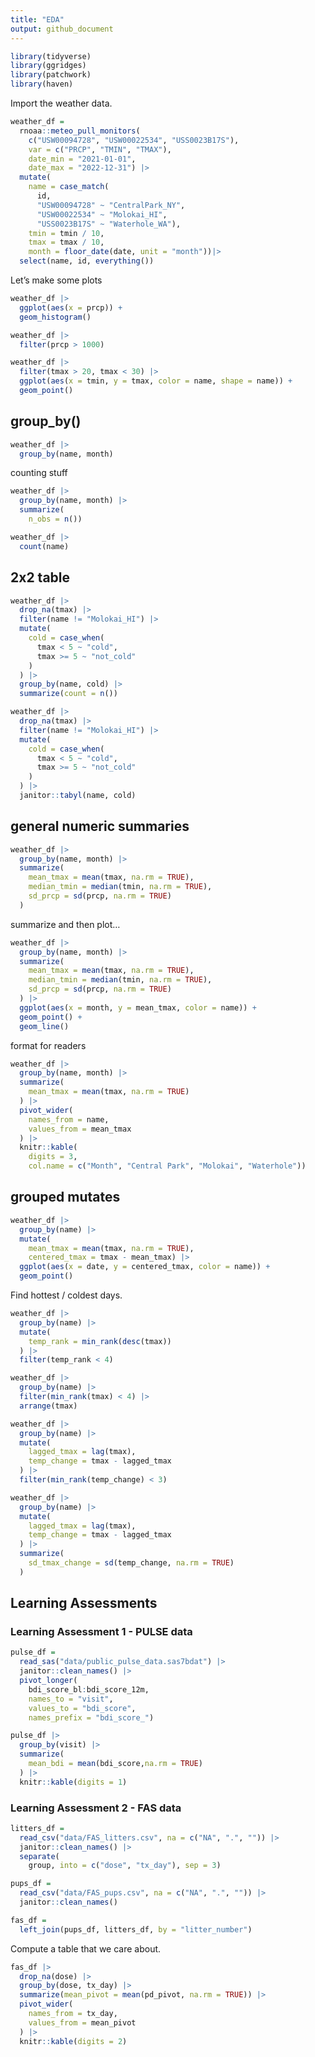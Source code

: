 ```yaml
---
title: "EDA"
output: github_document
---
```


```r
library(tidyverse)
library(ggridges)
library(patchwork)
library(haven)
```

Import the weather data.
```r
weather_df = 
  rnoaa::meteo_pull_monitors(
    c("USW00094728", "USW00022534", "USS0023B17S"),
    var = c("PRCP", "TMIN", "TMAX"), 
    date_min = "2021-01-01",
    date_max = "2022-12-31") |>
  mutate(
    name = case_match(
      id, 
      "USW00094728" ~ "CentralPark_NY", 
      "USW00022534" ~ "Molokai_HI",
      "USS0023B17S" ~ "Waterhole_WA"),
    tmin = tmin / 10,
    tmax = tmax / 10,
    month = floor_date(date, unit = "month"))|>
  select(name, id, everything())
```


Let's make some plots
```r
weather_df |> 
  ggplot(aes(x = prcp)) +
  geom_histogram()
```

```r
weather_df |> 
  filter(prcp > 1000)
```

```r
weather_df |> 
  filter(tmax > 20, tmax < 30) |> 
  ggplot(aes(x = tmin, y = tmax, color = name, shape = name)) +
  geom_point()
```


## group_by()

```r
weather_df |> 
  group_by(name, month)
```

counting stuff
```r
weather_df |> 
  group_by(name, month) |> 
  summarize(
    n_obs = n())
```

```r
weather_df |> 
  count(name)
```


## 2x2 table

```r
weather_df |> 
  drop_na(tmax) |> 
  filter(name != "Molokai_HI") |> 
  mutate(
    cold = case_when(
      tmax < 5 ~ "cold", 
      tmax >= 5 ~ "not_cold"
    )
  ) |> 
  group_by(name, cold) |> 
  summarize(count = n())
```

```r
weather_df |> 
  drop_na(tmax) |> 
  filter(name != "Molokai_HI") |> 
  mutate(
    cold = case_when(
      tmax < 5 ~ "cold", 
      tmax >= 5 ~ "not_cold"
    )
  ) |> 
  janitor::tabyl(name, cold)
```


## general numeric summaries

```r
weather_df |> 
  group_by(name, month) |> 
  summarize(
    mean_tmax = mean(tmax, na.rm = TRUE),
    median_tmin = median(tmin, na.rm = TRUE),
    sd_prcp = sd(prcp, na.rm = TRUE)
  )
```

summarize and then plot...
```r
weather_df |> 
  group_by(name, month) |> 
  summarize(
    mean_tmax = mean(tmax, na.rm = TRUE),
    median_tmin = median(tmin, na.rm = TRUE),
    sd_prcp = sd(prcp, na.rm = TRUE)
  ) |> 
  ggplot(aes(x = month, y = mean_tmax, color = name)) +
  geom_point() +
  geom_line()
```

format for readers
```r
weather_df |> 
  group_by(name, month) |> 
  summarize(
    mean_tmax = mean(tmax, na.rm = TRUE)
  ) |> 
  pivot_wider(
    names_from = name, 
    values_from = mean_tmax
  ) |> 
  knitr::kable(
    digits = 3, 
    col.name = c("Month", "Central Park", "Molokai", "Waterhole"))
```


## grouped mutates

```r
weather_df |> 
  group_by(name) |> 
  mutate(
    mean_tmax = mean(tmax, na.rm = TRUE),
    centered_tmax = tmax - mean_tmax) |> 
  ggplot(aes(x = date, y = centered_tmax, color = name)) +
  geom_point()
```

Find hottest / coldest days.
```r
weather_df |> 
  group_by(name) |> 
  mutate(
    temp_rank = min_rank(desc(tmax))
  ) |> 
  filter(temp_rank < 4)

weather_df |> 
  group_by(name) |> 
  filter(min_rank(tmax) < 4) |> 
  arrange(tmax)
```

```r
weather_df |> 
  group_by(name) |> 
  mutate(
    lagged_tmax = lag(tmax),
    temp_change = tmax - lagged_tmax
  ) |> 
  filter(min_rank(temp_change) < 3)
```

```r
weather_df |> 
  group_by(name) |> 
  mutate(
    lagged_tmax = lag(tmax),
    temp_change = tmax - lagged_tmax
  ) |> 
  summarize(
    sd_tmax_change = sd(temp_change, na.rm = TRUE)
  )
```


## Learning Assessments

### Learning Assessment 1 - PULSE data
```r
pulse_df = 
  read_sas("data/public_pulse_data.sas7bdat") |> 
  janitor::clean_names() |> 
  pivot_longer(
    bdi_score_bl:bdi_score_12m,
    names_to = "visit", 
    values_to = "bdi_score", 
    names_prefix = "bdi_score_") 

pulse_df |> 
  group_by(visit) |> 
  summarize(
    mean_bdi = mean(bdi_score,na.rm = TRUE)
  ) |> 
  knitr::kable(digits = 1)
```

### Learning Assessment 2 - FAS data
```r
litters_df = 
  read_csv("data/FAS_litters.csv", na = c("NA", ".", "")) |> 
  janitor::clean_names() |> 
  separate(
    group, into = c("dose", "tx_day"), sep = 3)

pups_df = 
  read_csv("data/FAS_pups.csv", na = c("NA", ".", "")) |> 
  janitor::clean_names()

fas_df = 
  left_join(pups_df, litters_df, by = "litter_number")
```

Compute a table that we care about.
```r
fas_df |> 
  drop_na(dose) |> 
  group_by(dose, tx_day) |> 
  summarize(mean_pivot = mean(pd_pivot, na.rm = TRUE)) |> 
  pivot_wider(
    names_from = tx_day, 
    values_from = mean_pivot
  ) |> 
  knitr::kable(digits = 2)
```

